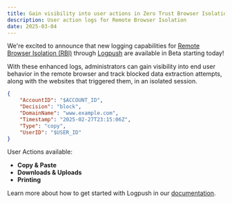 ```yaml
---
title: Gain visibility into user actions in Zero Trust Browser Isolation sessions
description: User action logs for Remote Browser Isolation
date: 2025-03-04
---
```


We're excited to announce that new logging capabilities for [Remote Browser Isolation (RBI)](/cloudflare-one/policies/browser-isolation/) through [Logpush](/logs/reference/log-fields/account/) are available in Beta starting today!

With these enhanced logs, administrators can gain visibility into end user behavior in the remote browser and track blocked data extraction attempts, along with the websites that triggered them, in an isolated session.

```json
{
	"AccountID": "$ACCOUNT_ID",
	"Decision": "block",
	"DomainName": "www.example.com",
	"Timestamp": "2025-02-27T23:15:06Z",
	"Type": "copy",
	"UserID": "$USER_ID"
}
```

User Actions available:

- **Copy & Paste**
- **Downloads & Uploads**
- **Printing**

Learn more about how to get started with Logpush in our [documentation](/logs/get-started/).
